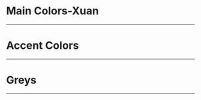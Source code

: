 
<Meta title="Design Tokens/Colors" />

# Main Colors-Xuan
---
<ColorPalette>
  <ColorItem
    title="Flamingo Red"
    subtitle="Primary Color - Accents and call to action"
    colors={{ Main: '#f2627a', Tint1: '#bd4257' , Tint2: '#9b293c'}}
  />
   <ColorItem
    title="Wave Blue"
    subtitle="Secondary Color - Backgrounds and regular content"
    colors={{ Main: '#003D4F', Tint1: '#156c86' , Tint2: '#0d98c1'}}
  />
</ColorPalette>

# Accent Colors
---
<ColorPalette>
  <ColorItem
    title="Turmeric Yellow"
    subtitle=""
    colors={{ Main: '#CC850A', Tint1: '#a06908' , Tint2: '#f39e0c'}}
  />
   <ColorItem
    title="Jade Green"
    subtitle=""
    colors={{ Main: '#6B9E78', Tint1: '#517b5c' , Tint2: '#78c58c'}}
  />
  <ColorItem
    title="Sapphire Blue"
    subtitle=""
    colors={{ Main: '#47A1AD', Tint1: '#1f8290' , Tint2: '#53c4d3'}}
  />
  <ColorItem
    title="Amethyst Purple"
    subtitle=""
    colors={{ Main: '#634F7D', Tint1: '#4a3b5e' , Tint2: '#b0a1c4'}}
  />
</ColorPalette>

# Greys
---
<ColorPalette>
  <ColorItem
    title="Greyscale"
    subtitle=""
    colors={{
      Grey5: '#F8F8F8',
      Grey10: '#F0F1F1',
      Grey20: '#E9E9EA',
      Grey30: '#E1E2E3',
      Grey40: '#BDBEC0',
      Grey50: '#9A9C9E',
      Grey60: '#808285',
      Grey70: '#616364',
      Grey80: '#414343',
      Grey90: '#212223',
    }}
  />
</ColorPalette>